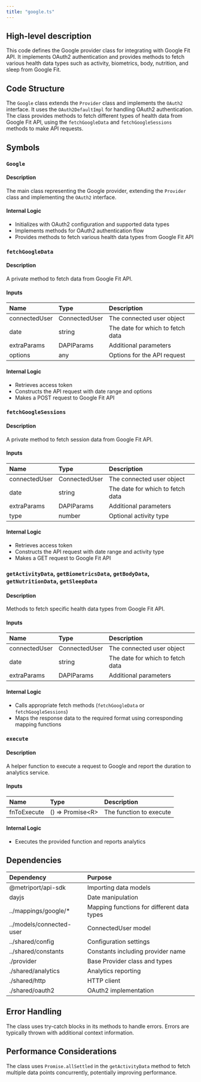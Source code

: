 ```yaml
---
title: "google.ts"
---
```


## High-level description
This code defines the Google provider class for integrating with Google Fit API. It implements OAuth2 authentication and provides methods to fetch various health data types such as activity, biometrics, body, nutrition, and sleep from Google Fit.

## Code Structure
The `Google` class extends the `Provider` class and implements the `OAuth2` interface. It uses the `OAuth2DefaultImpl` for handling OAuth2 authentication. The class provides methods to fetch different types of health data from Google Fit API, using the `fetchGoogleData` and `fetchGoogleSessions` methods to make API requests.

## Symbols

### `Google`
#### Description
The main class representing the Google provider, extending the `Provider` class and implementing the `OAuth2` interface.

#### Internal Logic
- Initializes with OAuth2 configuration and supported data types
- Implements methods for OAuth2 authentication flow
- Provides methods to fetch various health data types from Google Fit API

### `fetchGoogleData`
#### Description
A private method to fetch data from Google Fit API.

#### Inputs
| Name | Type | Description |
|:-----|:-----|:------------|
| connectedUser | ConnectedUser | The connected user object |
| date | string | The date for which to fetch data |
| extraParams | DAPIParams | Additional parameters |
| options | any | Options for the API request |

#### Internal Logic
- Retrieves access token
- Constructs the API request with date range and options
- Makes a POST request to Google Fit API

### `fetchGoogleSessions`
#### Description
A private method to fetch session data from Google Fit API.

#### Inputs
| Name | Type | Description |
|:-----|:-----|:------------|
| connectedUser | ConnectedUser | The connected user object |
| date | string | The date for which to fetch data |
| extraParams | DAPIParams | Additional parameters |
| type | number | Optional activity type |

#### Internal Logic
- Retrieves access token
- Constructs the API request with date range and activity type
- Makes a GET request to Google Fit API

### `getActivityData`, `getBiometricsData`, `getBodyData`, `getNutritionData`, `getSleepData`
#### Description
Methods to fetch specific health data types from Google Fit API.

#### Inputs
| Name | Type | Description |
|:-----|:-----|:------------|
| connectedUser | ConnectedUser | The connected user object |
| date | string | The date for which to fetch data |
| extraParams | DAPIParams | Additional parameters |

#### Internal Logic
- Calls appropriate fetch methods (`fetchGoogleData` or `fetchGoogleSessions`)
- Maps the response data to the required format using corresponding mapping functions

### `execute`
#### Description
A helper function to execute a request to Google and report the duration to analytics service.

#### Inputs
| Name | Type | Description |
|:-----|:-----|:------------|
| fnToExecute | () =&gt; Promise&lt;R&gt; | The function to execute |

#### Internal Logic
- Executes the provided function and reports analytics

## Dependencies
| Dependency | Purpose |
|:-----------|:--------|
| @metriport/api-sdk | Importing data models |
| dayjs | Date manipulation |
| ../mappings/google/* | Mapping functions for different data types |
| ../models/connected-user | ConnectedUser model |
| ../shared/config | Configuration settings |
| ../shared/constants | Constants including provider name |
| ./provider | Base Provider class and types |
| ./shared/analytics | Analytics reporting |
| ./shared/http | HTTP client |
| ./shared/oauth2 | OAuth2 implementation |

## Error Handling
The class uses try-catch blocks in its methods to handle errors. Errors are typically thrown with additional context information.

## Performance Considerations
The class uses `Promise.allSettled` in the `getActivityData` method to fetch multiple data points concurrently, potentially improving performance.